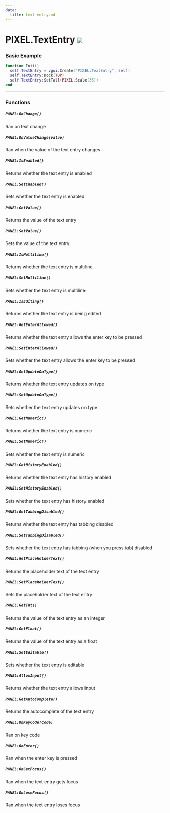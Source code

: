 ```yaml
---
data:
  title: text-entry.md
---
```


# PIXEL.TextEntry ![](http://localhost:3000/client.png)

### Basic Example

  ```lua #
  function Init()
    self.TextEntry = vgui.Create("PIXEL.TextEntry", self)
    self.TextEntry:Dock(TOP)
    self.TextEntry:SetTall(PIXEL.Scale(35))
  end
  ```
---

### Functions

##### `PANEL:OnChange()`
  Ran on text change
##### `PANEL:OnValueChange(value)`
  Ran when the value of the text entry changes
##### `PANEL:IsEnabled()`
  Returns whether the text entry is enabled
##### `PANEL:SetEnabled()`
  Sets whether the text entry is enabled
##### `PANEL:GetValue()`
  Returns the value of the text entry
##### `PANEL:SetValue()`
  Sets the value of the text entry
##### `PANEL:IsMultiline()`
  Returns whether the text entry is multiline
##### `PANEL:SetMultiline()`
  Sets whether the text entry is multiline
##### `PANEL:IsEditing()`
  Returns whether the text entry is being edited
##### `PANEL:GetEnterAllowed()`
  Returns whether the text entry allows the enter key to be pressed
##### `PANEL:SetEnterAllowed()`
  Sets whether the text entry allows the enter key to be pressed
##### `PANEL:GetUpdateOnType()`
  Returns whether the text entry updates on type
##### `PANEL:SetUpdateOnType()`
  Sets whether the text entry updates on type
##### `PANEL:GetNumeric()`
  Returns whether the text entry is numeric
##### `PANEL:SetNumeric()`
  Sets whether the text entry is numeric
##### `PANEL:GetHistoryEnabled()`
  Returns whether the text entry has history enabled
##### `PANEL:SetHistoryEnabled()`
  Sets whether the text entry has history enabled
##### `PANEL:GetTabbingDisabled()`
  Returns whether the text entry has tabbing disabled
##### `PANEL:SetTabbingDisabled()`
  Sets whether the text entry has tabbing (when you press tab) disabled
##### `PANEL:GetPlaceholderText()`
  Returns the placeholder text of the text entry
##### `PANEL:SetPlaceholderText()`
  Sets the placeholder text of the text entry
##### `PANEL:GetInt()`
  Returns the value of the text entry as an integer
##### `PANEL:GetFloat()`
  Returns the value of the text entry as a float
##### `PANEL:SetEditable()`
  Sets whether the text entry is editable
##### `PANEL:AllowInput()`
  Returns whether the text entry allows input
##### `PANEL:GetAutoComplete()`
  Returns the autocomplete of the text entry
##### `PANEL:OnKeyCode(code)`
  Ran on key code
##### `PANEL:OnEnter()`
  Ran when the enter key is pressed
##### `PANEL:OnGetFocus()`
  Ran when the text entry gets focus
##### `PANEL:OnLoseFocus()`
  Ran when the text entry loses focus